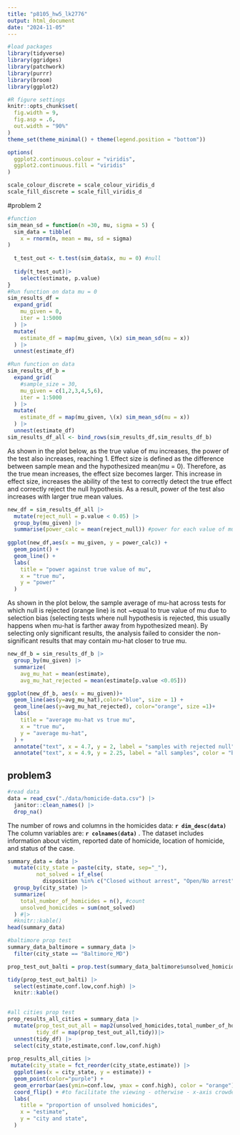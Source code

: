 ```yaml
---
title: "p8105_hw5_lk2776"
output: html_document
date: "2024-11-05"
---
```

```r
#load packages
library(tidyverse)
library(ggridges)
library(patchwork)
library(purrr)
library(broom)
library(ggplot2)

#R figure settings
knitr::opts_chunk$set(
  fig.width = 9,
  fig.asp = .6,
  out.width = "90%"
)
theme_set(theme_minimal() + theme(legend.position = "bottom"))

options(
  ggplot2.continuous.colour = "viridis",
  ggplot2.continuous.fill = "viridis"
)

scale_colour_discrete = scale_colour_viridis_d
scale_fill_discrete = scale_fill_viridis_d
```

#problem 2 

```r
#function
sim_mean_sd = function(n =30, mu, sigma = 5) {
  sim_data = tibble(
    x = rnorm(n, mean = mu, sd = sigma)
)
  
  t_test_out <- t.test(sim_data$x, mu = 0) #null 
  
  tidy(t_test_out)|>
    select(estimate, p.value) 
}
#Run function on data mu = 0
sim_results_df =
  expand_grid(
    mu_given = 0,
    iter = 1:5000
  ) |>
  mutate(
    estimate_df = map(mu_given, \(x) sim_mean_sd(mu = x))
  ) |>
  unnest(estimate_df)
```


```r
#Run function on data 
sim_results_df_b =
  expand_grid(
    #sample_size = 30,
    mu_given = c(1,2,3,4,5,6),
    iter = 1:5000
  ) |>
  mutate(
    estimate_df = map(mu_given, \(x) sim_mean_sd(mu = x))
  ) |>
  unnest(estimate_df)
sim_results_df_all <- bind_rows(sim_results_df,sim_results_df_b)
```

As shown in the plot below, as the true value of mu increases, the power of the test also increases, reaching 1. Effect size is defined as the difference between sample mean and the hypothesized mean(mu = 0). Therefore, as the true mean increases, the effect size becomes larger. This increase in effect size, increases the ability of the test to correctly detect the true effect and correctly reject the null hypothesis. As a result, power of the test also increases with larger true mean values. 

```r
new_df = sim_results_df_all |>
  mutate(reject_null = p.value < 0.05) |>
  group_by(mu_given) |>
  summarise(power_calc = mean(reject_null)) #power for each value of mu # proportion of times the null was rejected. 
  
ggplot(new_df,aes(x = mu_given, y = power_calc)) +
  geom_point() +
  geom_line() +
  labs(
    title = "power against true value of mu",
    x = "true mu",
    y = "power"
  )
```

As shown in the plot below, the sample average of mu-hat across tests for which null is rejected (orange line) is not ~equal to true value of mu due to selection bias (selecting tests where null hypothesis is rejected, this usually happens when mu-hat is farther away from hypothesized mean). By selecting only significant results, the analysis failed to consider the non-significant results that may contain mu-hat closer to true mu.  


```r
new_df_b = sim_results_df_b |>
  group_by(mu_given) |>
  summarize(
    avg_mu_hat = mean(estimate),
    avg_mu_hat_rejected = mean(estimate[p.value <0.05]))

ggplot(new_df_b, aes(x = mu_given))+
  geom_line(aes(y=avg_mu_hat),color="blue", size = 1) +
  geom_line(aes(y=avg_mu_hat_rejected), color="orange", size =1)+
  labs(
    title = "average mu-hat vs true mu",
    x = "true mu",
    y = "average mu-hat", 
  ) +
  annotate("text", x = 4.7, y = 2, label = "samples with rejected null", color = "orange") +
  annotate("text", x = 4.9, y = 2.25, label = "all samples", color = "blue")

```

## problem3

```r
#read data
data = read_csv("./data/homicide-data.csv") |>
  janitor::clean_names() |>
  drop_na()
```

The number of rows and columns in the homicides data: **`r dim_desc(data)`** 
The column variables are: **`r colnames(data)`** . The dataset includes information about victim, reported date of homicide, location of homicide, and status of the case. 

```r
summary_data = data |>
  mutate(city_state = paste(city, state, sep="_"), 
         not_solved = if_else(
           disposition %in% c("Closed without arrest", "Open/No arrest"), 1, 0))  |> # if match, add 1, otherwise, add 0. 
  group_by(city_state) |>
  summarize(
    total_number_of_homicides = n(), #count
    unsolved_homicides = sum(not_solved) 
  ) #|>
  #knitr::kable()
head(summary_data)
```

```r
#baltimore prop test
summary_data_baltimore = summary_data |>
  filter(city_state == "Baltimore_MD") 

prop_test_out_balti = prop.test(summary_data_baltimore$unsolved_homicides,summary_data_baltimore$total_number_of_homicides)

tidy(prop_test_out_balti) |>
  select(estimate,conf.low,conf.high) |>
  knitr::kable()
         
```

```r
#all cities prop test
prop_results_all_cities = summary_data |>
  mutate(prop_test_out_all = map2(unsolved_homicides,total_number_of_homicides, \(x,y) prop.test(x,y)),
         tidy_df = map(prop_test_out_all,tidy))|>
  unnest(tidy_df) |>
  select(city_state,estimate,conf.low,conf.high)
  
prop_results_all_cities |>
 mutate(city_state = fct_reorder(city_state,estimate)) |>
  ggplot(aes(x = city_state, y = estimate)) + 
  geom_point(color="purple") +
  geom_errorbar(aes(ymin=conf.low, ymax = conf.high), color = "orange") +
  coord_flip() + #to facilitate the viewing - otherwise - x-axis crowded
  labs(
    title = "proportion of unsolved homicides",
    x = "estimate",
    y = "city and state", 
  )
```

